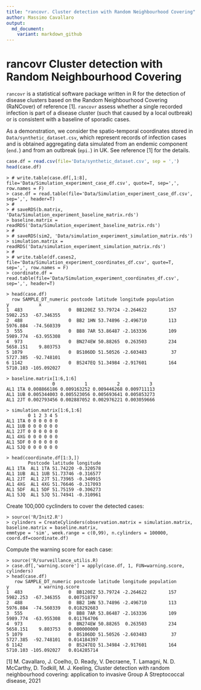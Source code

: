 ```yaml
---
title: "rancovr. Cluster detection with Random Neighbourhood Covering"
author: Massimo Cavallaro
output:
  md_document:
    variant: markdown_github
---
```


# **rancovr** Cluster detection with Random Neighbourhood Covering

`rancovr` is a statistical software package written in R for the detection of disease clusters
based on the  Random Neighbourhood Covering (RaNCover) of reference [1].
`rancovr` assess whether a single recorded infection is part of a disease cluster (such that caused by a local outbreak)
or is consistent with a baseline of sporadic cases.

As a demonstration, we consider the spatio-temporal coordinates stored in `Data/synthetic_dataset.csv`,
which represent records of infection cases and is obtained aggregating data simulated from an endemic component (`end.`) and
from an outbreak (`epi.`) in UK. See reference [1] for the details.

```r
case.df = read.csv(file='Data/synthetic_dataset.csv', sep = ',')
head(case.df)
```



```
> # write.table(case.df[,1:8], file='Data/Simulation_experiment_case_df.csv', quote=T, sep=',', row.names = F)
> case.df = read.table(file='Data/Simulation_experiment_case_df.csv',  sep=',', header=T) 
> #
> # saveRDS(b.matrix, 'Data/Simulation_experiment_baseline_matrix.rds')
> baseline.matrix = readRDS('Data/Simulation_experiment_baseline_matrix.rds')
> #
> # saveRDS(sim2, 'Data/simulation_experiment_simulation_matrix.rds')
> simulation.matrix = readRDS('Data/simulation_experiment_simulation_matrix.rds')
> #
> # write.table(df.cases2, file='Data/Simulation_experiment_coordinates_df.csv', quote=T, sep=',', row.names = F)
> coordinate.df = read.table(file='Data/Simulation_experiment_coordinates_df.csv',  sep=',', header=T)
```


```
> head(case.df)
  row SAMPLE_DT_numeric postcode latitude longitude population        y           x
1  483                 0  BB120EZ 53.79724 -2.264622        157 5982.253  -67.346355
2  488                 0  BB2 1HN 53.74896 -2.496710        113 5976.884  -74.560339
3  555                 0  BB8 7AR 53.86487 -2.163336        109 5989.774  -63.955308
4  973                 0  BN274EW 50.88265  0.263503        234 5658.151    9.803753
5 1079                 0  BS106DD 51.50526 -2.603483         37 5727.385  -92.748101
6 1142                 0  BS247EQ 51.34984 -2.917601        164 5710.103 -105.092027
```

```
> baseline.matrix[1:6,1:6]
                 0           1           2           3
AL1 1TA 0.008866186 0.009163252 0.009446268 0.009711113
AL1 1UB 0.005344003 0.005523056 0.005693641 0.005853273
AL1 2JT 0.002793456 0.002887052 0.002976221 0.003059666
```

```
> simulation.matrix[1:6,1:6]
        0 1 2 3 4 5
AL1 1TA 0 0 0 0 0 0
AL1 1UB 0 0 0 0 0 0
AL1 2JT 0 0 0 0 0 0
AL1 4XG 0 0 0 0 0 0
AL1 5DF 0 0 0 0 0 0
AL1 5JQ 0 0 0 0 0 0
```

```
> head(coordinate.df[1:3,])
        Postcode latitude longitude
AL1 1TA  AL1 1TA 51.74220 -0.320578
AL1 1UB  AL1 1UB 51.73746 -0.316577
AL1 2JT  AL1 2JT 51.73965 -0.340915
AL1 4XG  AL1 4XG 51.76646 -0.317093
AL1 5DF  AL1 5DF 51.75159 -0.306273
AL1 5JQ  AL1 5JQ 51.74941 -0.310961
```


Create  100,000 cyclinders to cover the detected cases:
```
> source('R/Init2.R')
> cylinders = CreateCylinders(observation.matrix = simulation.matrix, baseline.matrix = baseline.matrix,
emmtype = 'sim', week.range = c(0,99), n.cylinders = 100000, coord.df=coordinate.df)
```

Compute the warning score for each case:
```
> source('R/surveillance_utilis.R)
> case.df[,'warning.score'] = apply(case.df, 1, FUN=warning.score, cylinders)
> head(case.df)
   row SAMPLE_DT_numeric postcode latitude longitude population        y           x warning.score
1  483                 0  BB120EZ 53.79724 -2.264622        157 5982.253  -67.346355   0.007518797
2  488                 0  BB2 1HN 53.74896 -2.496710        113 5976.884  -74.560339   0.018292683
3  555                 0  BB8 7AR 53.86487 -2.163336        109 5989.774  -63.955308   0.011764706
4  973                 0  BN274EW 50.88265  0.263503        234 5658.151    9.803753   0.000000000
5 1079                 0  BS106DD 51.50526 -2.603483         37 5727.385  -92.748101   0.014184397
6 1142                 0  BS247EQ 51.34984 -2.917601        164 5710.103 -105.092027   0.014285714
```

[1] M. Cavallaro, J. Coelho, D. Ready, V. Decraene, T. Lamagni, N. D. McCarthy, D. Todkill, M. J. Keeling,
Cluster detection with random neighbourhood covering: application to invasive Group A Streptococcal disease, 2021


